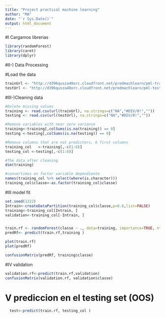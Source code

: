 ---
title: "Project practical machine learning"
author: "MA"
date: "`r Sys.Date()`"
output: html_document
---

#I Cargamos librerias

```{r }
library(randomForest)
library(caret)
library(dplyr)
```

#II-) Data Processing

#Load the data


```{r }
trainUrl <- "http://d396qusza40orc.cloudfront.net/predmachlearn/pml-training.csv"   
testUrl <- "http://d396qusza40orc.cloudfront.net/predmachlearn/pml-testing.csv"

```


#III-)Cleaning data 
```{r }

#Delete missing values 
training <- read.csv(url(trainUrl), na.strings=c("NA","#DIV/0!",""))  
testing <- read.csv(url(testUrl), na.strings=c("NA","#DIV/0!",""))

#Remove variables with near zero variance
training<-training[,colSums(is.na(training)) == 0]
testing <-testing[,colSums(is.na(testing)) == 0]

#Remove columns that are not predictors, 6 first columns
training_col   <-training[,-c(1:6)]
testing_col <-testing[,-c(1:6)]

#The data after cleaning
dim(training)

#convertimos en factor variable dependiente
names(training_col %>% select(where(is.character)))
training_col$classe<-as.factor(training_col$classe)

```

#III model fit
```{r }
set.seed(1222)
Intrain<-createDataPartition(training_col$classe,p=0.8,list=FALSE)
training<-training_col[Intrain, ]
validation<-training_col[-Intrain, ]


train.rf <- randomForest(classe ~ ., data=training, importance=TRUE, ntrees=10)
predRf<- predict(train.rf,training )

plot(train.rf)
plot(predRf)

confusionMatrix(predRf, training$classe)
```

#IV validation 
```{r }
validation.rf<-predict(train.rf,validation)
confusionMatrix(validation.rf, validation$classe)
```

# V prediccion en el testing set (OOS)

```{r }
  test<-predict(train.rf, testing_col )

```



